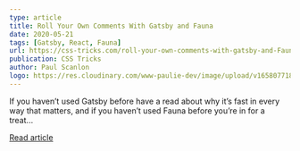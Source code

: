 ```yaml
---
type: article
title: Roll Your Own Comments With Gatsby and Fauna
date: 2020-05-21
tags: [Gatsby, React, Fauna]
url: https://css-tricks.com/roll-your-own-comments-with-gatsby-and-Fauna/
publication: CSS Tricks
author: Paul Scanlon
logo: https://res.cloudinary.com/www-paulie-dev/image/upload/v1658077182/paulie.dev/Logos/css-tricks-logo_l83ga7.png
---
```


If you haven’t used Gatsby before have a read about why it’s fast in every way that matters, and if you haven’t used
Fauna before you’re in for a treat...

[Read article](https://css-tricks.com/roll-your-own-comments-with-gatsby-and-Fauna)
